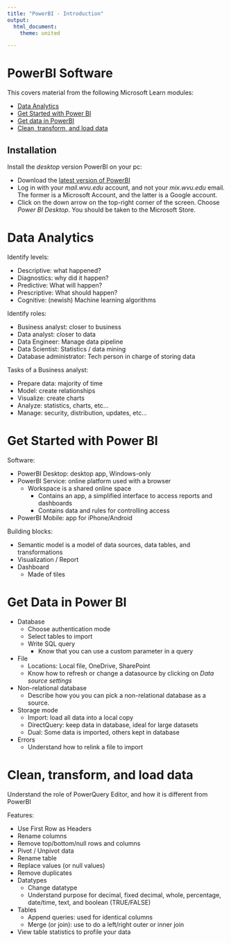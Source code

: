 ```yaml
--- 
title: "PowerBI - Introduction"
output: 
  html_document:
    theme: united

---
```


# PowerBI Software

This covers material from the following Microsoft Learn modules:

- [Data Analytics](https://learn.microsoft.com/en-us/training/modules/data-analytics-microsoft/)
- [Get Started with Power BI](https://learn.microsoft.com/en-us/training/modules/get-started-with-power-bi/)
- [Get data in PowerBI](https://learn.microsoft.com/en-us/training/modules/get-data/)
- [Clean, transform, and load data](https://learn.microsoft.com/en-us/training/modules/clean-data-power-bi/)

## Installation

Install the *desktop* version PowerBI on your pc:

- Download the [latest version of PowerBI](https://app.powerbi.com/home)
- Log in with your *mail.wvu.edu* account, and not your *mix.wvu.edu* email. The former is a Microsoft Account, and the latter is a Google account.
- Click on the down arrow on the top-right corner of the screen.  Choose *Power BI Desktop*. You should be taken to the Microsoft Store.

# Data Analytics

Identify levels:

- Descriptive: what happened?
- Diagnostics: why did it happen?
- Predictive: What will happen?
- Prescriptive: What should happen?
- Cognitive: (newish) Machine learning algorithms

Identify roles:

- Business analyst: closer to business
- Data analyst: closer to data
- Data Engineer: Manage data pipeline
- Data Scientist: Statistics / data mining
- Database administrator: Tech person in charge of storing data

Tasks of a Business analyst:

- Prepare data: majority of time
- Model: create relationships
- Visualize: create charts
- Analyze: statistics, charts, etc...
- Manage: security, distribution, updates, etc...

# Get Started with Power BI

Software:

- PowerBI Desktop: desktop app, Windows-only
- PowerBI Service: online platform used with a browser
  - Workspace is a shared online space
    - Contains an app, a simplified interface to access reports and dashboards
    - Contains data and rules for controlling access
- PowerBI Mobile: app for iPhone/Android

Building blocks:

- Semantic model is a model of data sources, data tables, and transformations
- Visualization / Report
- Dashboard
  - Made of tiles
  

# Get Data in Power BI


- Database
  - Choose authentication mode
  - Select tables to import
  - Write SQL query
    - Know that you can use a custom parameter in a query
- File
  - Locations: Local file, OneDrive, SharePoint
  - Know how to refresh or change a datasource by clicking on *Data source settings*
- Non-relational database
  - Describe how you you can pick a non-relational database as a source.
- Storage mode
  - Import: load all data into a local copy
  - DirectQuery: keep data in database, ideal for large datasets
  - Dual: Some data is imported, others kept in database
- Errors
  - Understand how to relink a file to import

# Clean, transform, and load data

Understand the role of PowerQuery Editor, and how it is different from PowerBI

Features:

- Use First Row as Headers
- Rename columns
- Remove top/bottom/null rows and columns
- Pivot / Unpivot data
- Rename table
- Replace values (or null values)
- Remove duplicates
- Datatypes
  - Change datatype
  - Understand purpose for decimal, fixed decimal, whole, percentage, date/time, text, and boolean (TRUE/FALSE)
- Tables
  - Append queries: used for identical columns 
  - Merge (or join): use to do a left/right outer or inner join
- View table statistics to profile your data
